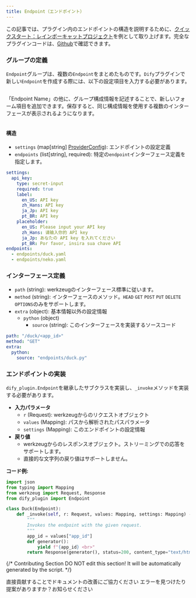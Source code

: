 ```yaml
---
title: Endpoint（エンドポイント）
---
```


この記事では、プラグイン内のエンドポイントの構造を説明するために、[クイックスタート：レインボーキャットプロジェクト](/ja-jp/plugins/quick-start/develop-plugins/extension-plugin)を例として取り上げます。完全なプラグインコードは、[Github](https://github.com/langgenius/dify-plugin-sdks/tree/main/python/examples/neko)で確認できます。

### **グループの定義**

`Endpoint`グループは、複数の`Endpoint`をまとめたものです。`Dify`プラグインで新しい`Endpoint`を作成する際には、以下の設定項目を入力する必要があります。

<img
src="https://assets-docs.dify.ai/2024/11/763dbf86e4319591415dc5a1b6948ccb.png"
className="mx-auto"
alt=""
/>

「Endpoint Name」の他に、グループ構成情報を記述することで、新しいフォーム項目を追加できます。保存すると、同じ構成情報を使用する複数のインターフェースが表示されるようになります。

<img
src="https://assets-docs.dify.ai/2024/11/b778b7093b7df0dc80a476c65ddcbe58.png"
className="mx-auto"
alt=""
/>

#### **構造**

*   `settings` (map\[string] [ProviderConfig](/ja-jp/plugins/schema-definition/general-specifications)): エンドポイントの設定定義
*   `endpoints` (list\[string], required): 特定の`endpoint`インターフェース定義を指定します。

```yaml
settings:
  api_key:
    type: secret-input
    required: true
    label:
      en_US: API key
      zh_Hans: API key
      ja_Jp: API key
      pt_BR: API key
    placeholder:
      en_US: Please input your API key
      zh_Hans: 请输入你的 API key
      ja_Jp: あなたの API key を入れてください
      pt_BR: Por favor, insira sua chave API
endpoints:
  - endpoints/duck.yaml
  - endpoints/neko.yaml
```

### **インターフェース定義**

*   `path` (string): werkzeugのインターフェース標準に従います。
*   `method` (string): インターフェースのメソッド。`HEAD` `GET` `POST` `PUT` `DELETE` `OPTIONS`のみをサポートします。
*   `extra` (object): 基本情報以外の設定情報
    *   `python` (object)
        *   `source` (string): このインターフェースを実装するソースコード

```yaml
path: "/duck/<app_id>"
method: "GET"
extra:
  python:
    source: "endpoints/duck.py"
```

### エンドポイントの実装

`dify_plugin.Endpoint`を継承したサブクラスを実装し、`_invoke`メソッドを実装する必要があります。

* **入力パラメータ**
  *   `r` (Request): werkzeugからのリクエストオブジェクト
  *   `values` (Mapping): パスから解析されたパスパラメータ
  *   `settings` (Mapping): このエンドポイントの設定情報
* **戻り値**
  *   werkzeugからのレスポンスオブジェクト。ストリーミングでの応答をサポートします。
  *   直接的な文字列の戻り値はサポートしません。

**コード例:**

```python
import json
from typing import Mapping
from werkzeug import Request, Response
from dify_plugin import Endpoint

class Duck(Endpoint):
    def _invoke(self, r: Request, values: Mapping, settings: Mapping) -> Response:
        """
        Invokes the endpoint with the given request.
        """
        app_id = values["app_id"]
        def generator():
            yield f"{app_id} <br>"
        return Response(generator(), status=200, content_type="text/html")
```

{/*
Contributing Section
DO NOT edit this section!
It will be automatically generated by the script.
*/}

<CardGroup cols="2">
    <Card
        title="このページを編集する"
        icon="pen-to-square"
        href="https://github.com/langgenius/dify-docs-mintlify/edit/main/ja-jp/plugins/schema-definition/endpoint.mdx"
    >
        直接貢献することでドキュメントの改善にご協力ください
    </Card>
    <Card
        title="問題を報告する"
        icon="github"
        href="https://github.com/langgenius/dify-docs-mintlify/issues/new?title=ドキュメントの問題%3A%20&body=%23%23%20問題の説明%0A%3C%21--%20発見した問題について簡単に説明してください%20--%3E%0A%0A%23%23%20ページリンク%0Ahttps%3A%2F%2Fgithub.com%2Flanggenius%2Fdify-docs-mintlify%2Fblob%2Fmain%2Fja-jp/plugins/schema-definition%2Fendpoint.mdx%0A%0A%23%23%20提案される変更%0A%3C%21--%20特定の変更案がある場合は、ここで説明してください%20--%3E%0A%0A%3C%21--%20ドキュメントの品質向上にご協力いただきありがとうございます！%20--%3E"
    >
        エラーを見つけたり提案がありますか？お知らせください
    </Card>
</CardGroup>

